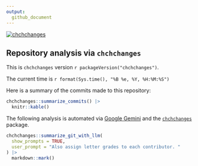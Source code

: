 ```yaml
---
output:
  github_document
---
```


<!-- badges: start -->

[![chchchanges](https://github.com/beanumber/chchchanges/actions/workflows/git_analysis.yml/badge.svg)](https://github.com/beanumber/chchchanges/actions/workflows/git_analysis.yml)
<!-- badges: end -->

## Repository analysis via `chchchanges`

This is `chchchanges` version `r packageVersion("chchchanges")`.

The current time is `r format(Sys.time(), "%B %e, %Y, %H:%M:%S")`

Here is a summary of the commits made to this repository:

```r
chchchanges::summarize_commits() |>
  knitr::kable()
```

The following analysis is automated via [Google Gemini](https://en.wikipedia.org/wiki/Gemini_(chatbot)) and the [`chchchanges`](https://github.com/beanumber/chchchanges) package. 

```r
chchchanges::summarize_git_with_llm(
  show_prompts = TRUE, 
  user_prompt = "Also assign letter grades to each contributor. "
) |>
  markdown::mark()
```

